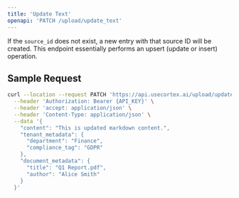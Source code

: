 ```yaml
---
title: 'Update Text'
openapi: 'PATCH /upload/update_text'
---
```

If the `source_id` does not exist, a new entry with that source ID will be created. This endpoint essentially performs an upsert (update or insert) operation.

## Sample Request

```bash
curl --location --request PATCH 'https://api.usecortex.ai/upload/update_text?tenant_id={TENANT_ID}&sub_tenant_id={SUB_TENANT_ID}&source_id={SOURCE_ID}' \
  --header 'Authorization: Bearer {API_KEY}' \
  --header 'accept: application/json' \
  --header 'Content-Type: application/json' \
  --data '{
    "content": "This is updated markdown content.",
    "tenant_metadata": {
      "department": "Finance",
      "compliance_tag": "GDPR"
    },
    "document_metadata": {
      "title": "Q1 Report.pdf",
      "author": "Alice Smith"
    }
  }'
```


